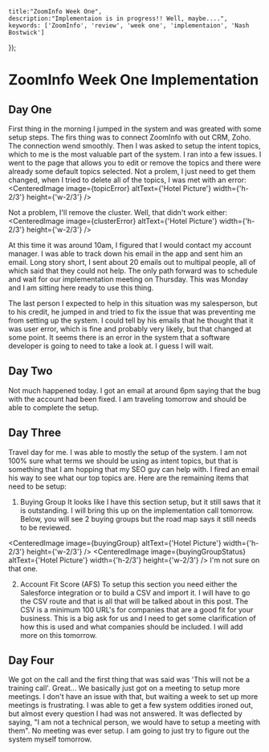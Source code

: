 

    title:"ZoomInfo Week One",
    description:"Implementaion is in progress!! Well, maybe....",
    keywords: ['ZoomInfo', 'review', 'week one', 'implementaion', 'Nash Bostwick']
});

# ZoomInfo Week One Implementation

## Day One
First thing in the morning I jumped in the system and was greated with some setup steps. The firs thing was to connect ZoomInfo with out CRM, Zoho. The connection wend smoothly. Then I was asked to setup the intent topics, which to me is the most valuable part of the system. I ran into a few issues. I went to the page that allows you to edit or remove the topics and there were already some default topics selected. Not a prolem, I just need to get them changed, when I tried to delete all of the topics, I was met with an error:
<CenteredImage image={topicError} altText={'Hotel Picture'} width={'h-2/3'} height={'w-2/3'} />

Not a problem, I'll remove the cluster. Well, that didn't work either:
<CenteredImage image={clusterError} altText={'Hotel Picture'} width={'h-2/3'} height={'w-2/3'} />

At this time it was around 10am, I figured that I would contact my account manager. I was able to track down his email in the app and sent him an email. Long story short, I sent about 20 emails out to multipal people, all of which said that they could not help. The only path forward was to schedule and wait for our implementation meeting on Thursday. This was Monday and I am sitting here ready to use this thing.

The last person I expected to help in this situation was my salesperson, but to his credit, he jumped in and tried to fix the issue that was preventing me from setting up the system. I could tell by his emails that he thought that it was user error, which is fine and probably very likely, but that changed at some point. It seems there is an error in the system that a software developer is going to need to take a look at. I guess I will wait.

## Day Two
Not much happened today. I got an email at around 6pm saying that the bug with the account had been fixed. I am traveling tomorrow and should be able to complete the setup.

## Day Three
Travel day for me. I was able to mostly the setup of the system. I am not 100% sure what terms we should be using as intent topics, but that is something that I am hopping that my SEO guy can help with. I fired an email his way to see what our top topics are. Here are the remaining items that need to be setup:

1. Buying Group
It looks like I have this section setup, but it still saws that it is outstanding. I will bring this up on the implementation call tomorrow. Below, you will see 2 buying groups but the road map says it still needs to be reviewed.

<CenteredImage image={buyingGroup} altText={'Hotel Picture'} width={'h-2/3'} height={'w-2/3'} />
<CenteredImage image={buyingGroupStatus} altText={'Hotel Picture'} width={'h-2/3'} height={'w-2/3'} />
I'm not sure on that one.

2. Account Fit Score (AFS)
To setup this section you need either the Salesforce integration or to build a CSV and import it. I will have to go the CSV route and that is all that will be talked about in this post. The CSV is a minimum 100 URL's for companies that are a good fit for your business. This is a big ask for us and I need to get some clarification of how this is used and what companies should be included. I will add more on this tomorrow.

## Day Four
We got on the call and the first thing that was said was 'This will not be a training call'. Great... We basically just got on a meeting to setup more meetings. I don't have an issue with that, but waiting a week to set up more meetings is frustrating. I was able to get a few system oddities ironed out, but almost every question I had was not answered. It was deflected by saying, "I am not a technical person, we would have to setup a meeting with them". No meeting was ever setup. I am going to just try to figure out the system myself tomorrow.

<Footer 
    phone='+(506)6109-8651' 
    address='Alajuela Province, La Fortuna, 21007, Costa Rica' 
    galleryUrl='/photo-gallery/alpha-arenal' 
    googleMapsLink='https://maps.app.goo.gl/42WRM9apGfwep2sMA'
/>

[1]: /blog/business/zoom-info/demo

